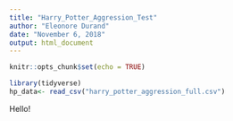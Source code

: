 ```yaml
---
title: "Harry_Potter_Aggression_Test"
author: "Eleonore Durand"
date: "November 6, 2018"
output: html_document
---
```


```r
knitr::opts_chunk$set(echo = TRUE)
```


```r
library(tidyverse)
hp_data<- read_csv("harry_potter_aggression_full.csv")

```

Hello! 